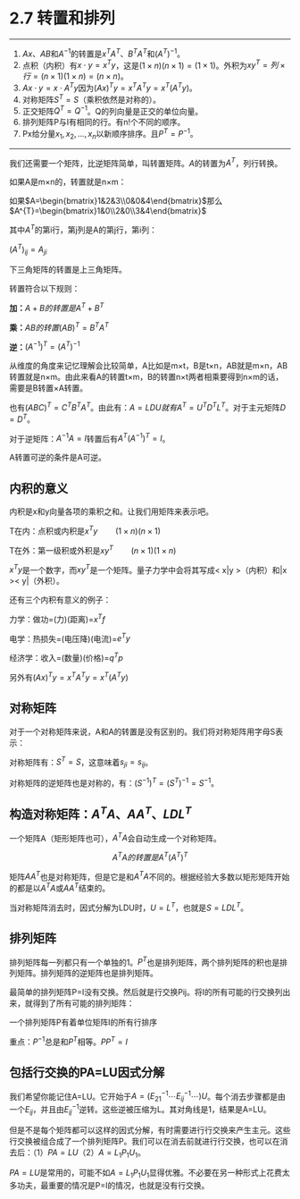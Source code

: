 # 2.7 转置和排列

---

1.  $Ax$、$AB$和$A^{-1}$的转置是$x^{T}A^{T}$、$B^{T}A^{T}$和$(A^{T})^{-1}$。
2.  点积（内积）有$x\cdot y=x^{T}y$，这是$(1\times n)(n\times 1)=(1\times 1)$。外积为$xy^{T}=列\times 行=(n\times 1)(1\times n)=(n\times n)$。
3.  $Ax\cdot y=x\cdot A^{T}y$因为$(Ax)^{T}y=x^{T}A^{T}y=x^{T}(A^{T}y)$。
4.  对称矩阵$S^{T}=S$（乘积依然是对称的）。
5.  正交矩阵$Q^{T}=Q^{-1}$。Q的列向量是正交的单位向量。
6.  排列矩阵P与I有相同的行。有n!个不同的顺序。
7.  Px给分量$x_1,x_2,\dots, x_n$以新顺序排序。且$P^{T}=P^{-1}$。

---

我们还需要一个矩阵，比逆矩阵简单，叫转置矩阵。$A$的转置为$A^{T}$，列行转换。

如果A是m×n的，转置就是n×m：

如果$A=\begin{bmatrix}1&2&3\\0&0&4\end{bmatrix}$那么$A^{T}=\begin{bmatrix}1&0\\2&0\\3&4\end{bmatrix}$

其中$A^T$的第i行，第j列是A的第j行，第i列：

$(A^T)_{ij}=A_{ji}$

下三角矩阵的转置是上三角矩阵。

转置符合以下规则：

**加：**$A+B的转置是A^T+B^T$

**乘：**$AB的转置(AB)^T=B^TA^T$

**逆：**$(A^{-1})^T=(A^T)^{-1}$

从维度的角度来记忆理解会比较简单，A比如是m×t，B是t×n，AB就是m×n，AB转置就是n×m。由此来看A的转置t×m，B的转置n×t两者相乘要得到n×m的话，需要是B转置×A转置。

也有$(ABC)^T=C^TB^TA^T$。由此有：$A=LDU就有A^T=U^TD^TL^T$。对于主元矩阵$D=D^T$。

对于逆矩阵：$A^{-1}A=I$转置后有$A^T(A^{-1})^{T}=I$。

A转置可逆的条件是A可逆。

## 内积的意义

内积是x和y向量各项的乘积之和。让我们用矩阵来表示吧。

T在内：点积或内积是$x^Ty\qquad (1\times n)(n\times 1)$

T在外：第一级积或外积是$xy^T\qquad (n\times 1)(1\times n)$

$x^Ty$是一个数字，而$xy^T$是一个矩阵。量子力学中会将其写成< x|y >（内积）和|x >< y|（外积）。

还有三个内积有意义的例子：

力学：做功=(力)(距离)=$x^Tf$

电学：热损失=(电压降)(电流)=$e^Ty$

经济学：收入=(数量)(价格)=$q^Tp$

另外有$(Ax)^{T}y=x^{T}A^{T}y=x^{T}(A^{T}y)$

## 对称矩阵

对于一个对称矩阵来说，A和A的转置是没有区别的。我们将对称矩阵用字母S表示：

对称矩阵有：$S^T=S$，这意味着$s_{ji}=s_{ij}$。

对称矩阵的逆矩阵也是对称的，有：$(S^{-1})^T=(S^T)^{-1}=S^{-1}$。

## 构造对称矩阵：$A^TA$、$AA^T$、$LDL^T$

一个矩阵A（矩形矩阵也可），$A^TA$会自动生成一个对称矩阵。

$$\begin{equation}
A^TA的转置是A^T(A^T)^T
\end{equation}$$

矩阵$AA^T$也是对称矩阵，但是它是和$A^TA$不同的。根据经验大多数以矩形矩阵开始的都是以$A^TA$或$AA^T$结束的。

当对称矩阵消去时，因式分解为LDU时，$U=L^T$，也就是$S=LDL^T$。

## 排列矩阵

排列矩阵每一列都只有一个单独的1。$P^T$也是排列矩阵，两个排列矩阵的积也是排列矩阵。排列矩阵的逆矩阵也是排列矩阵。

最简单的排列矩阵P=I没有交换。然后就是行交换Pij。将I的所有可能的行交换列出来，就得到了所有可能的排列矩阵：

一个排列矩阵P有着单位矩阵I的所有行排序

重点：$P^{-1}$总是和$P^T$相等。$PP^T=I$

## 包括行交换的PA=LU因式分解

我们希望你能记住A=LU。它开始于$A=(E^{-1}_{21}\cdots E^{-1}_{ij}\cdots)U$。每个消去步骤都是由一个$E_{ij}$，并且由$E^{-1}_{ij}$逆转。这些逆被压缩为L。其对角线是1，结果是A=LU。

但是不是每个矩阵都可以这样的因式分解，有时需要进行行交换来产生主元。这些行交换被组合成了一个排列矩阵P。我们可以在消去前就进行行交换，也可以在消去后：（1）$PA=LU$（2）$A=L_1P_1U_1$。

$PA=LU$是常用的，可能不如$A=L_1P_1U_1$显得优雅。不必要在另一种形式上花费太多功夫，最重要的情况是P=I的情况，也就是没有行交换。